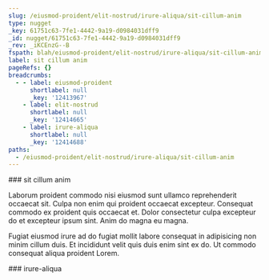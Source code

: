 ```yaml
---
slug: /eiusmod-proident/elit-nostrud/irure-aliqua/sit-cillum-anim
type: nugget
_key: 61751c63-7fe1-4442-9a19-d0984031dff9
_id: nugget/61751c63-7fe1-4442-9a19-d0984031dff9
_rev: _iKCEnzG--B
fspath: blah/eiusmod-proident/elit-nostrud/irure-aliqua/sit-cillum-anim.md
label: sit cillum anim
pageRefs: {}
breadcrumbs:
  - - label: eiusmod-proident
      shortlabel: null
      _key: '12413967'
    - label: elit-nostrud
      shortlabel: null
      _key: '12414665'
    - label: irure-aliqua
      shortlabel: null
      _key: '12414688'
paths:
  - /eiusmod-proident/elit-nostrud/irure-aliqua/sit-cillum-anim
---
```


<NuggetArea>
<Nugget slug="/eiusmod-proident/elit-nostrud/irure-aliqua/sit-cillum-anim" type="nugget" _key="61751c63-7fe1-4442-9a19-d0984031dff9" _id="nugget/61751c63-7fe1-4442-9a19-d0984031dff9" _rev="_iKCEnzG--B" fspath="blah/eiusmod-proident/elit-nostrud/irure-aliqua/sit-cillum-anim.md" label="sit cillum anim" paths="/eiusmod-proident/elit-nostrud/irure-aliqua/sit-cillum-anim">
<NuggetBody>
### sit cillum anim

Laborum proident commodo nisi eiusmod sunt ullamco reprehenderit occaecat sit. Culpa non enim qui proident occaecat excepteur. Consequat commodo ex proident quis occaecat et. Dolor consectetur culpa excepteur do et excepteur ipsum sint. Anim do magna eu magna.

Fugiat eiusmod irure ad do fugiat mollit labore consequat in adipisicing non minim cillum duis. Et incididunt velit quis duis enim sint ex do. Ut commodo consequat aliqua proident Lorem.

</NuggetBody>
<Breadcrumbs>
<Crumbs>
<Crumb _key="12413967" label="eiusmod-proident" /><Crumb _key="12414665" label="elit-nostrud" /><Crumb _key="12414688" label="irure-aliqua" />
</Crumbs>
</Breadcrumbs>
</Nugget>

<NuggetsInbound>
</NuggetsInbound>
<NuggetsOutbound>
</NuggetsOutbound>
</NuggetArea>
<PassagesInbound>
<Passage direction="inbound" type="passage" _key="12414688" _id="passage/12414688" _rev="_iKCEnzG--_" label="irure-aliqua" passage="irure-aliqua" fspath="blah/eiusmod-proident/elit-nostrud/irure-aliqua" paths="/eiusmod-proident/elit-nostrud/irure-aliqua" slug="/eiusmod-proident/elit-nostrud/irure-aliqua">
<NuggetBody>
### irure-aliqua

</NuggetBody>
<Breadcrumbs>
<Crumbs>
<Crumb _key="12413967" label="eiusmod-proident" /><Crumb _key="12414665" label="elit-nostrud" />
</Crumbs>
</Breadcrumbs>
</Passage>

</PassagesInbound>
<PassagesOutbound>
</PassagesOutbound>